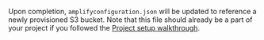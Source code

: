 Upon completion, `amplifyconfiguration.json` will be updated to reference a newly provisioned S3 bucket.  Note that this file should already be a part of your project if you followed the [Project setup walkthrough](/lib/project-setup/create-application).
